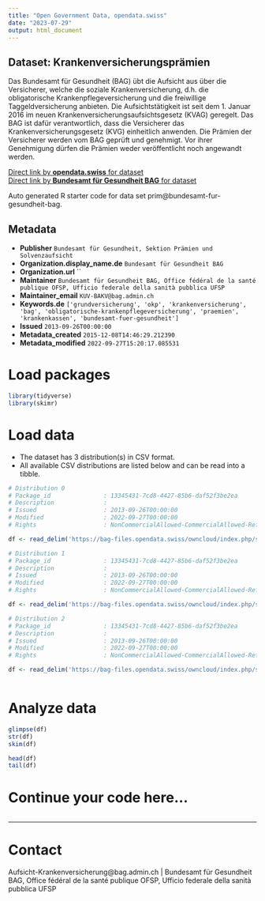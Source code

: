 ```yaml
---
title: "Open Government Data, opendata.swiss"
date: "2023-07-29"
output: html_document
---
```


## Dataset: Krankenversicherungsprämien

Das Bundesamt für Gesundheit (BAG) übt die Aufsicht aus über die Versicherer, welche die soziale Krankenversicherung, d.h. die obligatorische Krankenpflegeversicherung und die freiwillige Taggeldversicherung anbieten. Die Aufsichtstätigkeit ist seit dem 1. Januar 2016 im neuen Krankenversicherungsaufsichtsgesetz (KVAG) geregelt. Das BAG ist dafür verantwortlich, dass die Versicherer das Krankenversicherungsgesetz (KVG) einheitlich anwenden. Die Prämien der Versicherer werden vom BAG geprüft und genehmigt. Vor ihrer Genehmigung dürfen die Prämien weder veröffentlicht noch angewandt werden.

[Direct link by **opendata.swiss** for dataset](https://opendata.swiss/de/dataset/health-insurance-premiums)<br>
[Direct link by **Bundesamt für Gesundheit BAG** for dataset](https://www.priminfo.admin.ch/fr/praemien)

Auto generated R starter code for data set prim@bundesamt-fur-gesundheit-bag.

## Metadata

- **Publisher** `Bundesamt für Gesundheit, Sektion Prämien und Solvenzaufsicht`
- **Organization.display_name.de** `Bundesamt für Gesundheit BAG`
- **Organization.url** ``
- **Maintainer** `Bundesamt für Gesundheit BAG, Office fédéral de la santé publique OFSP, Ufficio federale della sanità pubblica UFSP`
- **Maintainer_email** `KUV-BAKV@bag.admin.ch`
- **Keywords.de** `['grundversicherung', 'okp', 'krankenversicherung', 'bag', 'obligatorische-krankenpflegeversicherung', 'praemien', 'krankenkassen', 'bundesamt-fuer-gesundheit']`
- **Issued** `2013-09-26T00:00:00`
- **Metadata_created** `2015-12-08T14:46:29.212390`
- **Metadata_modified** `2022-09-27T15:20:17.085531`


# Load packages

```r

library(tidyverse)
library(skimr)

```

# Load data

-   The dataset has 3 distribution(s) in CSV format.
-   All available CSV distributions are listed below and can be read into a tibble.

```r

# Distribution 0
# Package_id               : 13345431-7cd8-4427-85b6-daf52f3be2ea
# Description              : 
# Issued                   : 2013-09-26T00:00:00
# Modified                 : 2022-09-27T00:00:00
# Rights                   : NonCommercialAllowed-CommercialAllowed-ReferenceRequired

df <- read_delim('https://bag-files.opendata.swiss/owncloud/index.php/s/83Vtexg1buoOk6M')

# Distribution 1
# Package_id               : 13345431-7cd8-4427-85b6-daf52f3be2ea
# Description              : 
# Issued                   : 2013-09-26T00:00:00
# Modified                 : 2022-09-27T00:00:00
# Rights                   : NonCommercialAllowed-CommercialAllowed-ReferenceRequired

df <- read_delim('https://bag-files.opendata.swiss/owncloud/index.php/s/xfkW838taWpI7XX')

# Distribution 2
# Package_id               : 13345431-7cd8-4427-85b6-daf52f3be2ea
# Description              : 
# Issued                   : 2013-09-26T00:00:00
# Modified                 : 2022-09-27T00:00:00
# Rights                   : NonCommercialAllowed-CommercialAllowed-ReferenceRequired

df <- read_delim('https://bag-files.opendata.swiss/owncloud/index.php/s/uUa96cu6sNf75I8')



```

# Analyze data

```r

glimpse(df)
str(df)
skim(df)

head(df)
tail(df)

```

# Continue your code here...

```r

```

------------------------------------------------------------------------

# Contact

Aufsicht-Krankenversicherung@bag.admin.ch | Bundesamt für Gesundheit BAG, Office fédéral de la santé publique OFSP, Ufficio federale della sanità pubblica UFSP

